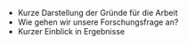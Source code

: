 
- Kurze Darstellung der Gründe für die Arbeit
- Wie gehen wir unsere Forschungsfrage an?
- Kurzer Einblick in Ergebnisse

\newpage 
